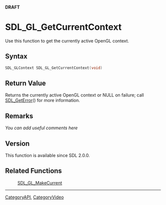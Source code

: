<span color="red">'''DRAFT'''</span>


<!-- #*^*^*^*^*See http://wiki.libsdl.org/moin.cgi/SGFunctions for details on editing this page*^*^*^*^* -->


= SDL_GL_GetCurrentContext =
Use this function to get the currently active OpenGL context.




== Syntax ==
<syntaxhighlight lang='c++'>
SDL_GLContext SDL_GL_GetCurrentContext(void)
</syntaxhighlight>

== Return Value ==
Returns the currently active OpenGL context or NULL on failure; call [[SDL_GetError]]() for more information.


== Remarks ==
''You can add useful comments here''

<!-- #Leave this section as-is unless you have a remark to put in.  In that case, replace ''You can add useful comments here'' with your remark(s) following the Style Guide instructions.  Leave the rest of the markup alone and delete this comment. -->

== Version ==
This function is available since SDL 2.0.0.

== Related Functions ==
:[[SDL_GL_MakeCurrent]]

----
[[CategoryAPI]], [[CategoryVideo]]
<!-- #See the Style Guide for instructions on editing the footer. -->
